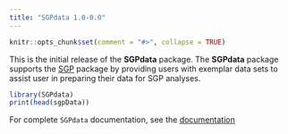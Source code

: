 ```yaml
---
title: "SGPdata 1.0-0.0"
---
```


```r
knitr::opts_chunk$set(comment = "#>", collapse = TRUE)
```


This is the initial release of the **SGPdata** package. The **SGPdata** package supports the [SGP](https://sgp.io) package by providing users with
exemplar data sets to assist user in preparing their data for SGP analyses. 

```r
library(SGPdata)
print(head(sgpData))
```

For complete `SGPdata` documentation, see the [documentation](https://CenterForAssessment.github.io/SGPdata/reference/SGPdata.html)
